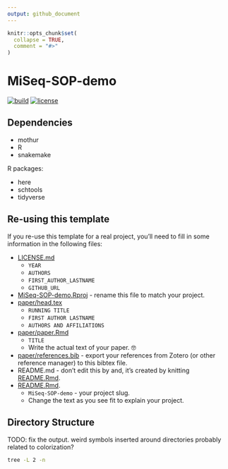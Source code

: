 ```yaml
---
output: github_document
---
```


<!-- README.md is generated from README.Rmd. Please edit that file -->

```r
knitr::opts_chunk$set(
  collapse = TRUE,
  comment = "#>"
)
```

# MiSeq-SOP-demo

<!-- badges: start -->
[![build](https://github.com/SchlossLab/MiSeq-SOP-demo/actions/workflows/build.yml/badge.svg)](https://github.com/SchlossLab/MiSeq-SOP-demo/actions/workflows/build.yml)
[![license](https://img.shields.io/badge/license-MIT-blue.svg)](https://github.com/SchlossLab/MiSeq-SOP-demo/blob/main/LICENSE.md)
<!-- badges: end -->


## Dependencies

- mothur
- R
- snakemake

R packages:

- here
- schtools
- tidyverse


## Re-using this template

If you re-use this template for a real project, you'll need to fill in some
information in the following files:

- [LICENSE.md](LICENSE.md)
    - `YEAR`
    - `AUTHORS`
    - `FIRST_AUTHOR_LASTNAME`
    - `GITHUB_URL`
- [MiSeq-SOP-demo.Rproj](MiSeq-SOP-demo.Rproj) - rename this file to match your project.
- [paper/head.tex](paper/head.tex)
    - `RUNNING TITLE`
    - `FIRST AUTHOR LASTNAME`
    - `AUTHORS AND AFFILIATIONS`
- [paper/paper.Rmd](paper/paper.Rmd)
    - `TITLE`
    - Write the actual text of your paper. 🤓
- [paper/references.bib](paper/references.bib) - export your references from Zotero (or other reference manager) to this bibtex file.
- README.md - don't edit this by and, it's created by knitting [README.Rmd](README.Rmd).
- [README.Rmd](README.Rmd).
    - `MiSeq-SOP-demo` - your project slug.
    - Change the text as you see fit to explain your project.


## Directory Structure

TODO: fix the output. weird symbols inserted around directories probably 
related to colorization?

```bash
tree -L 2 -n
```

